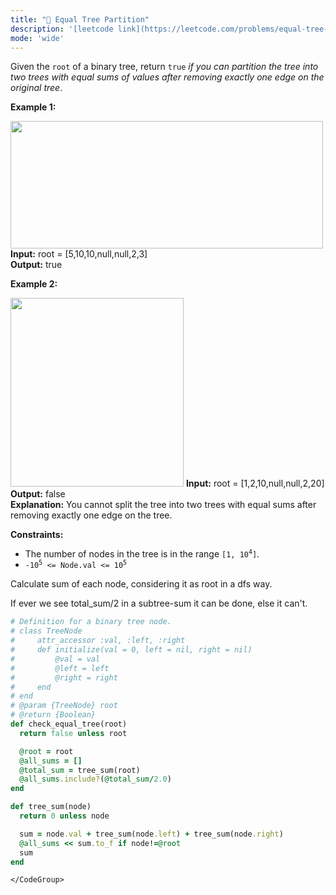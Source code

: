 ```yaml
---
title: "🧀 Equal Tree Partition"
description: '[leetcode link](https://leetcode.com/problems/equal-tree-partition/description/)'
mode: 'wide'
---
```

<Tabs>
  <Tab title="Question" icon="circle-question" iconType="regular">
    <Card>
      <p>Given the <code>root</code> of a binary tree, return <code>true</code><em> if you can partition the tree into two trees with equal sums of values after removing exactly one edge on the original tree</em>.</p>   <p><strong class="example">Example 1:</strong></p> <img alt="" src="https://assets.leetcode.com/uploads/2021/05/03/split1-tree.jpg" style="width: 500px; height: 204px;" />  <strong>Input:</strong> root = [5,10,10,null,null,2,3] <br/> <strong>Output:</strong> true   <p><strong class="example">Example 2:</strong></p> <img alt="" src="https://assets.leetcode.com/uploads/2021/05/03/split2-tree.jpg" style="width: 277px; height: 302px;" />  <strong>Input:</strong> root = [1,2,10,null,null,2,20] <br/> <strong>Output:</strong> false <br/> <strong>Explanation:</strong> You cannot split the tree into two trees with equal sums after removing exactly one edge on the tree.    <p><strong>Constraints:</strong></p>  <ul>  <li>The number of nodes in the tree is in the range <code>[1, 10<sup>4</sup>]</code>.</li>  <li><code>-10<sup>5</sup> &lt;= Node.val &lt;= 10<sup>5</sup></code></li> </ul> 
    </Card>
  </Tab>
  <Tab title="Solution" icon="lightbulb" iconType="regular" >
    <Card>
      Calculate sum of each node, considering it as root in a dfs way.

If ever we see total_sum/2 in a subtree-sum it can be done, else it can't.
</Card>
  <Expandable title="code">
    <CodeGroup dropdown>
```ruby title="Equal Tree Partition" lines
# Definition for a binary tree node.
# class TreeNode
#     attr_accessor :val, :left, :right
#     def initialize(val = 0, left = nil, right = nil)
#         @val = val
#         @left = left
#         @right = right
#     end
# end
# @param {TreeNode} root
# @return {Boolean}
def check_equal_tree(root)
  return false unless root

  @root = root
  @all_sums = []
  @total_sum = tree_sum(root)
  @all_sums.include?(@total_sum/2.0)
end

def tree_sum(node)
  return 0 unless node

  sum = node.val + tree_sum(node.left) + tree_sum(node.right)
  @all_sums << sum.to_f if node!=@root
  sum
end
```
    </CodeGroup>
  </Expandable>
  </Tab>
</Tabs>